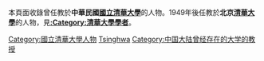 {{catmore|國立清華大學}}
本頁面收錄曾任教於'''中華民國[[國立清華大學|國立清華大學]]'''的人物。1949年後任教於'''北京[[清華大學|清華大學]]'''的人物，見'''[[:Category:清華大學學者|:Category:清華大學學者]]'''。

[[Category:國立清華大學人物|Category:國立清華大學人物]]
[[Category:臺灣公立大專院校教授|Tsinghwa]]
[[Category:中国大陆曾经存在的大学的教授|Category:中国大陆曾经存在的大学的教授]]